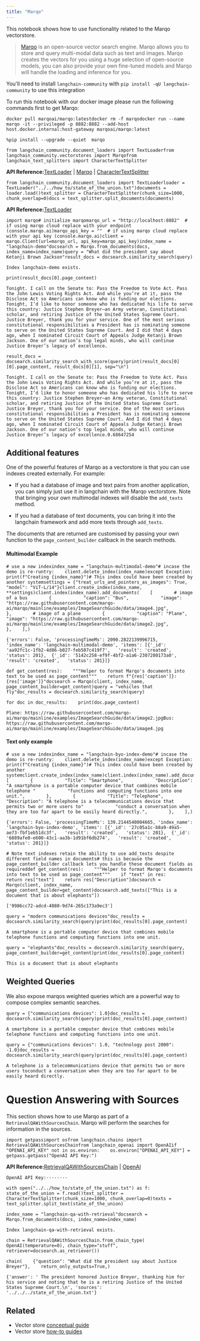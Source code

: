 ```yaml
---
title: "Marqo"
---
```


This notebook shows how to use functionality related to the Marqo vectorstore.

> [Marqo](https://www.marqo.ai/) is an open-source vector search engine. Marqo allows you to store and query multi-modal data such as text and images. Marqo creates the vectors for you using a huge selection of open-source models, you can also provide your own fine-tuned models and Marqo will handle the loading and inference for you.

You'll need to install `langchain-community` with `pip install -qU langchain-community` to use this integration

To run this notebook with our docker image please run the following commands first to get Marqo:

```
docker pull marqoai/marqo:latestdocker rm -f marqodocker run --name marqo -it --privileged -p 8882:8882 --add-host host.docker.internal:host-gateway marqoai/marqo:latest
```

```
%pip install --upgrade --quiet  marqo
```

```
from langchain_community.document_loaders import TextLoaderfrom langchain_community.vectorstores import Marqofrom langchain_text_splitters import CharacterTextSplitter
```

**API Reference:**[TextLoader](https://python.langchain.com/api_reference/community/document_loaders/langchain_community.document_loaders.text.TextLoader.html) | [Marqo](https://python.langchain.com/api_reference/community/vectorstores/langchain_community.vectorstores.marqo.Marqo.html) | [CharacterTextSplitter](https://python.langchain.com/api_reference/text_splitters/character/langchain_text_splitters.character.CharacterTextSplitter.html)

```
from langchain_community.document_loaders import TextLoaderloader = TextLoader("../../how_to/state_of_the_union.txt")documents = loader.load()text_splitter = CharacterTextSplitter(chunk_size=1000, chunk_overlap=0)docs = text_splitter.split_documents(documents)
```

**API Reference:**[TextLoader](https://python.langchain.com/api_reference/community/document_loaders/langchain_community.document_loaders.text.TextLoader.html)

```
import marqo# initialize marqomarqo_url = "http://localhost:8882"  # if using marqo cloud replace with your endpoint (console.marqo.ai)marqo_api_key = ""  # if using marqo cloud replace with your api key (console.marqo.ai)client = marqo.Client(url=marqo_url, api_key=marqo_api_key)index_name = "langchain-demo"docsearch = Marqo.from_documents(docs, index_name=index_name)query = "What did the president say about Ketanji Brown Jackson"result_docs = docsearch.similarity_search(query)
```

```
Index langchain-demo exists.
```

```
print(result_docs[0].page_content)
```

```
Tonight. I call on the Senate to: Pass the Freedom to Vote Act. Pass the John Lewis Voting Rights Act. And while you’re at it, pass the Disclose Act so Americans can know who is funding our elections. Tonight, I’d like to honor someone who has dedicated his life to serve this country: Justice Stephen Breyer—an Army veteran, Constitutional scholar, and retiring Justice of the United States Supreme Court. Justice Breyer, thank you for your service. One of the most serious constitutional responsibilities a President has is nominating someone to serve on the United States Supreme Court. And I did that 4 days ago, when I nominated Circuit Court of Appeals Judge Ketanji Brown Jackson. One of our nation’s top legal minds, who will continue Justice Breyer’s legacy of excellence.
```

```
result_docs = docsearch.similarity_search_with_score(query)print(result_docs[0][0].page_content, result_docs[0][1], sep="\n")
```

```
Tonight. I call on the Senate to: Pass the Freedom to Vote Act. Pass the John Lewis Voting Rights Act. And while you’re at it, pass the Disclose Act so Americans can know who is funding our elections. Tonight, I’d like to honor someone who has dedicated his life to serve this country: Justice Stephen Breyer—an Army veteran, Constitutional scholar, and retiring Justice of the United States Supreme Court. Justice Breyer, thank you for your service. One of the most serious constitutional responsibilities a President has is nominating someone to serve on the United States Supreme Court. And I did that 4 days ago, when I nominated Circuit Court of Appeals Judge Ketanji Brown Jackson. One of our nation’s top legal minds, who will continue Justice Breyer’s legacy of excellence.0.68647254
```

## Additional features

One of the powerful features of Marqo as a vectorstore is that you can use indexes created externally. For example:

* If you had a database of image and text pairs from another application, you can simply just use it in langchain with the Marqo vectorstore. Note that bringing your own multimodal indexes will disable the `add_texts` method.

* If you had a database of text documents, you can bring it into the langchain framework and add more texts through `add_texts`.

The documents that are returned are customised by passing your own function to the `page_content_builder` callback in the search methods.

#### Multimodal Example

```
# use a new indexindex_name = "langchain-multimodal-demo"# incase the demo is re-runtry:    client.delete_index(index_name)except Exception:    print(f"Creating {index_name}")# This index could have been created by another systemsettings = {"treat_urls_and_pointers_as_images": True, "model": "ViT-L/14"}client.create_index(index_name, **settings)client.index(index_name).add_documents(    [        # image of a bus        {            "caption": "Bus",            "image": "https://raw.githubusercontent.com/marqo-ai/marqo/mainline/examples/ImageSearchGuide/data/image4.jpg",        },        # image of a plane        {            "caption": "Plane",            "image": "https://raw.githubusercontent.com/marqo-ai/marqo/mainline/examples/ImageSearchGuide/data/image2.jpg",        },    ],)
```

```
{'errors': False, 'processingTimeMs': 2090.2822139996715, 'index_name': 'langchain-multimodal-demo', 'items': [{'_id': 'aa92fc1c-1fb2-4d86-b027-feb507c419f7',   'result': 'created',   'status': 201},  {'_id': '5142c258-ef9f-4bf2-a1a6-2307280173a0',   'result': 'created',   'status': 201}]}
```

```
def get_content(res):    """Helper to format Marqo's documents into text to be used as page_content"""    return f"{res['caption']}: {res['image']}"docsearch = Marqo(client, index_name, page_content_builder=get_content)query = "vehicles that fly"doc_results = docsearch.similarity_search(query)
```

```
for doc in doc_results:    print(doc.page_content)
```

```
Plane: https://raw.githubusercontent.com/marqo-ai/marqo/mainline/examples/ImageSearchGuide/data/image2.jpgBus: https://raw.githubusercontent.com/marqo-ai/marqo/mainline/examples/ImageSearchGuide/data/image4.jpg
```

#### Text only example

```
# use a new indexindex_name = "langchain-byo-index-demo"# incase the demo is re-runtry:    client.delete_index(index_name)except Exception:    print(f"Creating {index_name}")# This index could have been created by another systemclient.create_index(index_name)client.index(index_name).add_documents(    [        {            "Title": "Smartphone",            "Description": "A smartphone is a portable computer device that combines mobile telephone "            "functions and computing functions into one unit.",        },        {            "Title": "Telephone",            "Description": "A telephone is a telecommunications device that permits two or more users to"            "conduct a conversation when they are too far apart to be easily heard directly.",        },    ],)
```

```
{'errors': False, 'processingTimeMs': 139.2144540004665, 'index_name': 'langchain-byo-index-demo', 'items': [{'_id': '27c05a1c-b8a9-49a5-ae73-fbf1eb51dc3f',   'result': 'created',   'status': 201},  {'_id': '6889afe0-e600-43c1-aa3b-1d91bf6db274',   'result': 'created',   'status': 201}]}
```

```
# Note text indexes retain the ability to use add_texts despite different field names in documents# this is because the page_content_builder callback lets you handle these document fields as requireddef get_content(res):    """Helper to format Marqo's documents into text to be used as page_content"""    if "text" in res:        return res["text"]    return res["Description"]docsearch = Marqo(client, index_name, page_content_builder=get_content)docsearch.add_texts(["This is a document that is about elephants"])
```

```
['9986cc72-adcd-4080-9d74-265c173a9ec3']
```

```
query = "modern communications devices"doc_results = docsearch.similarity_search(query)print(doc_results[0].page_content)
```

```
A smartphone is a portable computer device that combines mobile telephone functions and computing functions into one unit.
```

```
query = "elephants"doc_results = docsearch.similarity_search(query, page_content_builder=get_content)print(doc_results[0].page_content)
```

```
This is a document that is about elephants
```

## Weighted Queries

We also expose marqos weighted queries which are a powerful way to compose complex semantic searches.

```
query = {"communications devices": 1.0}doc_results = docsearch.similarity_search(query)print(doc_results[0].page_content)
```

```
A smartphone is a portable computer device that combines mobile telephone functions and computing functions into one unit.
```

```
query = {"communications devices": 1.0, "technology post 2000": -1.0}doc_results = docsearch.similarity_search(query)print(doc_results[0].page_content)
```

```
A telephone is a telecommunications device that permits two or more users toconduct a conversation when they are too far apart to be easily heard directly.
```

# Question Answering with Sources

This section shows how to use Marqo as part of a `RetrievalQAWithSourcesChain`. Marqo will perform the searches for information in the sources.

```
import getpassimport osfrom langchain.chains import RetrievalQAWithSourcesChainfrom langchain_openai import OpenAIif "OPENAI_API_KEY" not in os.environ:    os.environ["OPENAI_API_KEY"] = getpass.getpass("OpenAI API Key:")
```

**API Reference:**[RetrievalQAWithSourcesChain](https://python.langchain.com/api_reference/langchain/chains/langchain.chains.qa_with_sources.retrieval.RetrievalQAWithSourcesChain.html) | [OpenAI](https://python.langchain.com/api_reference/openai/llms/langchain_openai.llms.base.OpenAI.html)

```
OpenAI API Key:········
```

```
with open("../../how_to/state_of_the_union.txt") as f:    state_of_the_union = f.read()text_splitter = CharacterTextSplitter(chunk_size=1000, chunk_overlap=0)texts = text_splitter.split_text(state_of_the_union)
```

```
index_name = "langchain-qa-with-retrieval"docsearch = Marqo.from_documents(docs, index_name=index_name)
```

```
Index langchain-qa-with-retrieval exists.
```

```
chain = RetrievalQAWithSourcesChain.from_chain_type(    OpenAI(temperature=0), chain_type="stuff", retriever=docsearch.as_retriever())
```

```
chain(    {"question": "What did the president say about Justice Breyer"},    return_only_outputs=True,)
```

```
{'answer': ' The president honored Justice Breyer, thanking him for his service and noting that he is a retiring Justice of the United States Supreme Court.\n', 'sources': '../../../state_of_the_union.txt'}
```

## Related

* Vector store [conceptual guide](/oss/concepts/vectorstores)
* Vector store [how-to guides](/oss/how_to/#vector-stores)
